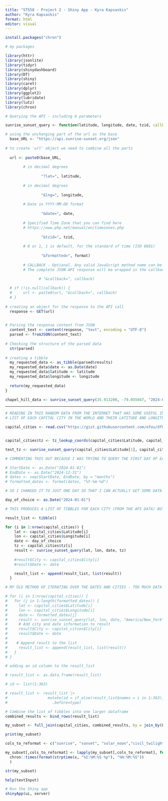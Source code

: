 ```yaml
---
title: "ST558 - Project 2 - Shiny App - Kyra Kapsaskis"
author: "Kyra Kapsaskis"
format: html
editor: visual
---
```


```r
install.packages("chron")
```


```r
# my packages

library(httr)
library(jsonlite)
library(tidyr)
library(shinydashboard)
library(DT)
library(shiny)
library(caret)
library(dplyr)
library(ggplot2)
library(lubridate)
library(lutz)
library(chron)
```


```r

# Querying the API - including 6 parameters

sunrise_sunset_query <- function(latitude, longitude, date, tzid, callback=NULL, format=1){

# using the unchanging part of the url as the base
  base_URL <- "https://api.sunrise-sunset.org/json"
  
# to create 'url' object we need to combine all the parts 
  
  url <- paste0(base_URL,
                
        # in decimal degrees  
        
                "?lat=", latitude,
        
        # in decimal degrees
        
                "&lng=", longitude,
        
        # Date in YYYY-MM-DD format
        
                "&date=", date,
        
        # Specified Time Zone that you can find here         
        # https://www.php.net/manual/en/timezones.php
        
                "&tzid=", tzid,
        
        # 0 or 1, 1 is default, for the standard of time (ISO 8601)
        
                "&formatted=", format)
  
        # CALLBACK - Optional. Any valid JavaScript method name can be used as the callback value.  
        # The complete JSON API response will be wrapped in the callback function requested.
  
               # "&callback=", callback)

  # if (!is.null(callback)) {
  #     url <- paste0(url, "&callback=", callback)
  # }
  
# creating an object for the response to the API call
  response <- GET(url)
  

# Parsing the response content from JSON
  content_text <- content(response, "text", encoding = "UTF-8")
  parsed <- fromJSON(content_text)
  
# Checking the structure of the parsed data
  str(parsed)
  
# creating a tibble
  my_requested_data <- as_tibble(parsed$results)
  my_requested_data$date <- as.Date(date)
  my_requested_data$latitude <- latitude
  my_requested_data$longitude <- longitude
  
  return(my_requested_data)
}


```


```r
chapel_hill_data <- sunrise_sunset_query(35.913200, -79.055847, "2024-07-10", "America/New_York")
```



------------------------------------------------------------------------

```r
# READING IN THIS RANDOM DATA FROM THE INTERNET THAT HAS SOME USEFUL INFO FOR MY PURPOSES
# LIST OF EACH CAPITAL CITY IN THE WORLD AND THEIR LATITUDE AND LONGITUDE

capital_cities <- read.csv("https://gist.githubusercontent.com/ofou/df09a6834a8421b4f376c875194915c9/raw/355eb56e164ddc3cd1a9467c524422cb674e71a9/country-capital-lat-long-population.csv")



```

```r
capital_cities$tz <- tz_lookup_coords(capital_cities$Latitude, capital_cities$Longitude)
```
```r
test_tz <- sunrise_sunset_query(capital_cities$Latitude[1], capital_cities$Longitude[1], "2024-07-10", capital_cities$tz[1])
```


```r
# COMMENTING THIS OUT BECAUSE I WAS TRYING TO QUERY THE FIRST DAY OF EACH MONTH BUT IT WAS TAKING WAY WAYYY TOO LONG TO RUN. TOO MANY OBSERVATIONS.

# StartDate <- as.Date("2024-01-01")
# EndDate <- as.Date("2024-12-31")
# dates <- seq(StartDate, EndDate, by = "months")
# formatted_dates <- format(dates, "%Y-%m-%d")

# SO I CHANGED IT TO JUST ONE DAY SO THAT I CAN ACTUALLY GET SOME DATA

day_of_choice <- as.Date("2024-01-01")
```


```r
# THIS PRODUCES A LIST OF TIBBLES FOR EACH CITY (FROM THE API DATA) BUT DOESN'T INCLUDE THE CITY NAME AND LAT/LON THAT WAS USED TO GET THE DATA INSIDE THE TIBBLES

result_list <- tibble()

for (i in 1:nrow(capital_cities)) {
    lat <- capital_cities$Latitude[i]
    lon <- capital_cities$Longitude[i]
    date <- day_of_choice
    tz <- capital_cities$tz[i]
    result <- sunrise_sunset_query(lat, lon, date, tz)
  
    #result$City <- capital_cities$City[i]
    #result$Date <- date

    result_list <- append(result_list, list(result))
  }

```


```r

# MY OLD METHOD OF ITERATING OVER THE DATES AND CITIES - TOO MUCH DATA - REWROTE THIS ABOVE

# for (i in 1:nrow(capital_cities)) {
#   for (j in 1:length(formatted_dates)) {
#     lat <- capital_cities$Latitude[i]
#     lon <- capital_cities$Longitude[i]
#     date <- formatted_dates[j]
#     result <- sunrise_sunset_query(lat, lon, date, "America/New_York")
#     # Add city and date information to result
#     result$City <- capital_cities$City[i]
#     result$Date <- date
#     
#    # Append result to the list
#     result_list <- append(result_list, list(result))
#   }
# }
```

```r
# adding an id column to the result_list

# result_list <- as.data.frame(result_list)

# id <- list(1:363)

# result_list <- result_list |>
#                  mutate(id = if_else(result_list$names = i in 1:363), "1", "NA"),
#                    .before=type)
```


```r
# Combine the list of tibbles into one larger dataframe
combined_results <- bind_rows(result_list)
```




```r

my_subset <- full_join(capital_cities, combined_results, by = join_by(Latitude==latitude, Longitude==longitude))

```

```r
print(my_subset)

```

```r
cols_to_reformat <- c("sunrise", "sunset", "solar_noon","civil_twilight_begin",  "civil_twilight_end", "nautical_twilight_begin","nautical_twilight_end","astronomical_twilight_begin", "astronomical_twilight_end")
```


```r
my_subset[,cols_to_reformat] <- lapply(my_subset[,cols_to_reformat], function(x) 
  chron::times(format(strptime(x, "%I:%M:%S %p"), "%H:%M:%S"))
  )
```

```r
str(my_subset)
```

```r
help(textInput)

```




```r
# Run the Shiny app
shinyApp(ui, server)
```

